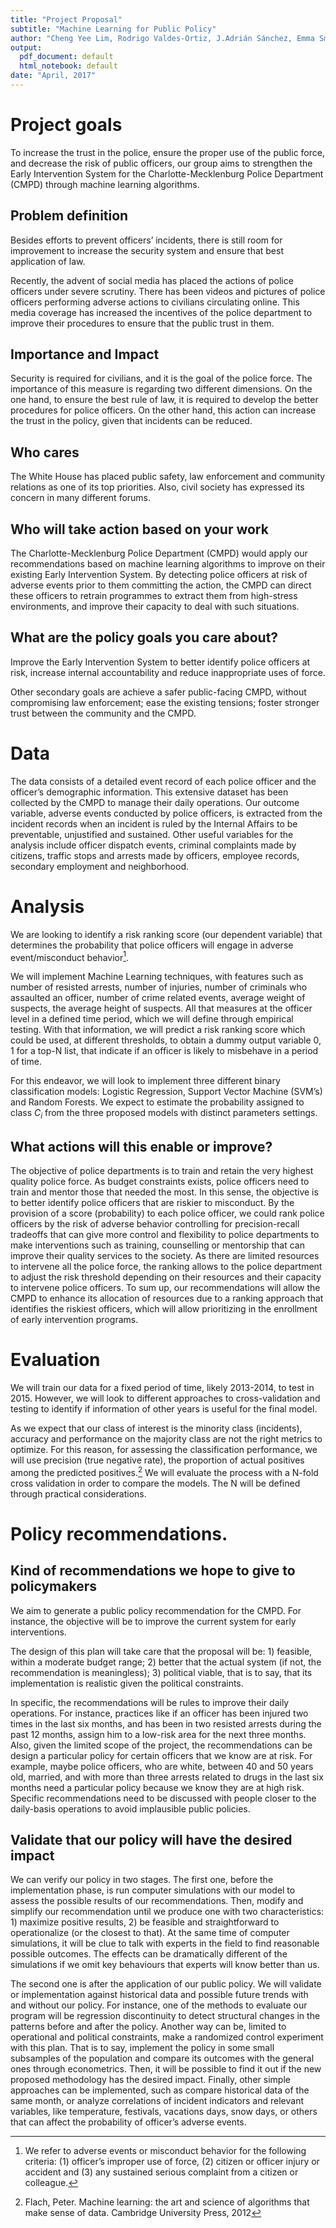 ```yaml
---
title: "Project Proposal"
subtitle: "Machine Learning for Public Policy"
author: "Cheng Yee Lim, Rodrigo Valdes-Ortiz, J.Adrián Sánchez, Emma Smith"
output:
  pdf_document: default
  html_notebook: default
date: "April, 2017"
---
```


# Project goals
To increase the trust in the police, ensure the proper use of the public force, and decrease the risk of public officers, our group aims to strengthen the Early Intervention System for the Charlotte-Mecklenburg Police Department (CMPD) through machine learning algorithms. 

## Problem definition
Besides efforts to prevent officers' incidents, there is still room for improvement to increase the security system and ensure that best application of law. 

Recently, the advent of social media has placed the actions of police officers under severe scrutiny. There has been videos and pictures of police officers performing adverse actions to civilians circulating online. This media coverage has increased the incentives of the police department to improve their procedures to ensure that the public trust in them.

## Importance and Impact
Security is required for civilians, and it is the goal of the police force. The importance of this measure is regarding two different dimensions. On the one hand, to ensure the best rule of law, it is required to develop the better procedures for police officers. On the other hand, this action can increase the trust in the policy, given that incidents can be reduced. 

## Who cares

The White House has placed public safety, law enforcement and community relations as one of its top priorities. Also, civil society has expressed its concern in many different forums. 

## Who will take action based on your work
The Charlotte-Mecklenburg Police Department (CMPD) would apply our recommendations based on machine learning algorithms to improve on their existing Early Intervention System. By detecting police officers at risk of adverse events prior to them committing the action, the CMPD can direct these officers to retrain programmes to extract them from high-stress environments, and improve their capacity to deal with such situations.

## What are the policy goals you care about?

Improve the Early Intervention System to better identify police officers at risk, increase internal accountability and reduce inappropriate uses of force.

Other secondary goals are achieve a safer public-facing CMPD, without compromising law enforcement; ease the existing tensions; foster stronger trust between the community and the CMPD. 

# Data
The data consists of a detailed event record of each police officer and the officer's demographic information. This extensive dataset has been collected by the CMPD to manage their daily operations. Our outcome variable, adverse events conducted by police officers, is extracted from the incident records when an incident is ruled by the Internal Affairs to be preventable, unjustified and sustained. Other useful variables for the analysis include officer dispatch events, criminal complaints made by citizens, traffic stops and arrests made by officers, employee records, secondary employment and neighborhood. 

# Analysis
We are looking to identify a risk ranking score (our dependent variable) that determines the probability that police officers will engage in adverse event/misconduct behavior^[We refer to adverse events or misconduct behavior for the following criteria: (1) officer's improper use of force, (2) citizen or officer injury or accident and (3) any sustained serious complaint from a citizen or colleague.]. 

We will implement Machine Learning techniques, with features such as number of resisted arrests, number of injuries, number of criminals who assaulted an officer, number of crime related events, average weight of suspects, the average height of suspects. All that measures at the officer level in a defined time period, which we will define through empirical testing. With that information, we will predict a risk ranking score which could be used, at different thresholds, to obtain a dummy output variable ${0,1}$ for a top-N list, that indicate if an officer is likely to misbehave in a period of time. 

For this endeavor, we will look to implement three different binary classification models: Logistic Regression, Support Vector Machine (SVM's) and Random Forests. We expect to estimate the probability assigned to class $C_i$ from the three proposed models with distinct parameters settings. 

## What actions will this enable or improve?
The objective of police departments is to train and retain the very highest quality police force. As budget constraints exists, police officers need to train and mentor those that needed the most. In this sense, the objective is to better identify police officers that are riskier to misconduct. By the provision of a score (probability) to each police officer, we could rank police officers by the risk of adverse behavior controlling for precision-recall tradeoffs that can give more control and flexibility to police departments to make interventions such as training, counselling or mentorship that can improve their quality services to the society.
As there are limited resources to intervene all the police force, the ranking allows to the police department to adjust the risk threshold depending on their resources and their capacity to intervene police officers. To sum up, our recommendations will allow the CMPD to enhance its allocation of resources due to a ranking approach that identifies the riskiest officers, which will allow prioritizing in the enrollment of early intervention programs.

# Evaluation
We will train our data for a fixed period of time, likely 2013-2014, to test in 2015. However, we will look to different approaches to cross-validation and testing to identify if information of other years is useful for the final model. 

As we expect that our class of interest is the minority class (incidents), accuracy and performance on the majority class are not the right metrics to optimize. For this reason, for assessing the classification performance, we will use precision (true negative rate), the proportion of actual positives among the predicted positives.^[Flach, Peter. Machine learning: the art and science of algorithms that make sense of data. Cambridge University Press, 2012] We will evaluate the process with a N-fold cross validation in order to compare the models. The N will be defined through practical considerations.

# Policy recommendations.

## Kind of recommendations we hope to give to policymakers
We aim to generate a public policy recommendation for the CMPD. For instance, the objective will be to improve the current system for early interventions. 

The design of this plan will take care that the proposal will be: 1) feasible, within a moderate budget range; 2) better that the actual system (if not, the recommendation is meaningless); 3) political viable, that is to say, that its implementation is realistic given the political constraints.

In specific, the recommendations will be rules to improve their daily operations. For instance, practices like if an officer has been injured two times in the last six months, and has been in two resisted arrests during the past 12 months, assign him to a low-risk area for the next three months. Also, given the limited scope of the project, the recommendations can be design a particular policy for certain officers that we know are at risk. For example, maybe police officers, who are white, between 40 and 50 years old, married, and with more than three arrests related to drugs in the last six months need a particular policy because we know they are at high risk. Specific recommendations need to be discussed with people closer to the daily-basis operations to avoid implausible public policies.

## Validate that our policy will have the desired impact

We can verify our policy in two stages. The first one, before the implementation phase, is run computer simulations with our model to assess the possible results of our recommendations. Then, modify and simplify our recommendation until we produce one with two characteristics: 1) maximize positive results, 2) be feasible and straightforward to operationalize (or the closest to that). At the same time of computer simulations, it will be clue to talk with experts in the field to find reasonable possible outcomes. The effects can be dramatically different of the simulations if we omit key behaviours that experts will know better than us.

The second one is after the application of our public policy. We will validate or implementation against historical data and possible future trends with and without our policy. For instance, one of the methods to evaluate our program will be regression discontinuity to detect structural changes in the patterns before and after the policy. Another way can be, limited to operational and political constraints, make a randomized control experiment with this plan. That is to say, implement the policy in some small subsamples of the population and compare its outcomes with the general ones through econometrics. Then, it will be possible to find it out if the new proposed methodology has the desired impact. Finally, other simple approaches can be implemented, such as compare historical data of the same month, or analyze correlations of incident indicators and relevant variables, like temperature, festivals, vacations days, snow days, or others that can affect the probability of officer's adverse events.